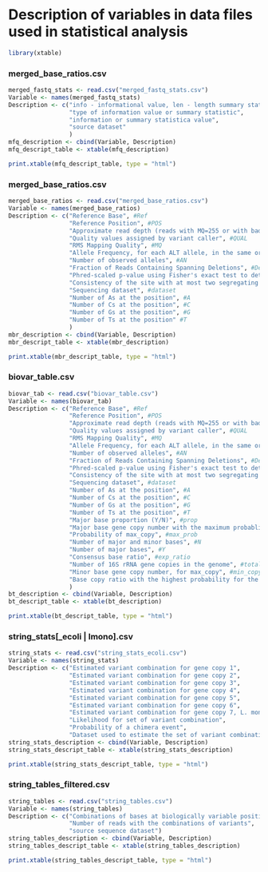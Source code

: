 Description of variables in data files used in statistical analysis
========================================================
```r
library(xtable)
```

### merged_base_ratios.csv
```r
merged_fastq_stats <- read.csv("merged_fastq_stats.csv")
Variable <- names(merged_fastq_stats)
Description <- c("info - informational value, len - length summary statistic",
                 "type of information value or summary statistic",
                 "information or summary statistica value",
                 "source dataset"
                 )
mfq_description <- cbind(Variable, Description)
mfq_descript_table <- xtable(mfq_description)
```

```r
print.xtable(mfq_descript_table, type = "html")
```

### merged_base_ratios.csv
```r
merged_base_ratios <- read.csv("merged_base_ratios.csv")
Variable <- names(merged_base_ratios)
Description <- c("Reference Base", #Ref
                 "Reference Position", #POS
                 "Approximate read depth (reads with MQ=255 or with bad mates are filtered)", #DP
                 "Quality values assigned by variant caller", #QUAL
                 "RMS Mapping Quality", #MQ
                 "Allele Frequency, for each ALT allele, in the same order as listed", #AF
                 "Number of observed alleles", #AN
                 "Fraction of Reads Containing Spanning Deletions", #Dels
                 "Phred-scaled p-value using Fisher's exact test to detect strand bias", #FS
                 "Consistency of the site with at most two segregating haplotypes", #HaplotypeScore
                 "Sequencing dataset", #dataset
                 "Number of As at the position", #A
                 "Number of Cs at the position", #C
                 "Number of Gs at the position", #G
                 "Number of Ts at the position" #T
                 )
mbr_description <- cbind(Variable, Description)
mbr_descript_table <- xtable(mbr_description)
```

```r
print.xtable(mbr_descript_table, type = "html")
```


### biovar_table.csv
```r
biovar_tab <- read.csv("biovar_table.csv")
Variable <- names(biovar_tab)
Description <- c("Reference Base", #Ref
                 "Reference Position", #POS
                 "Approximate read depth (reads with MQ=255 or with bad mates are filtered)", #DP
                 "Quality values assigned by variant caller", #QUAL
                 "RMS Mapping Quality", #MQ
                 "Allele Frequency, for each ALT allele, in the same order as listed", #AF
                 "Number of observed alleles", #AN
                 "Fraction of Reads Containing Spanning Deletions", #Dels
                 "Phred-scaled p-value using Fisher's exact test to detect strand bias", #FS
                 "Consistency of the site with at most two segregating haplotypes", #HaplotypeScore
                 "Sequencing dataset", #dataset
                 "Number of As at the position", #A
                 "Number of Cs at the position", #C
                 "Number of Gs at the position", #G
                 "Number of Ts at the position", #T
                 "Major base proportion (Y/N)", #prop
                 "Major base gene copy number with the maximum probablility", #max_copy
                 "Probability of max_copy", #max_prob
                 "Number of major and minor bases", #N
                 "Number of major bases", #Y
                 "Consensus base ratio", #exp_ratio
                 "Number of 16S rRNA gene copies in the genome", #total_copy
                 "Minor base gene copy number, for max_copy", #min_copy
                 "Base copy ratio with the highest probability for the dataset" #base_ratio
                 )
bt_description <- cbind(Variable, Description)
bt_descript_table <- xtable(bt_description)
```

```r
print.xtable(bt_descript_table, type = "html")
```

### string_stats[_ecoli | lmono].csv
```r
string_stats <- read.csv("string_stats_ecoli.csv")
Variable <- names(string_stats)
Description <- c("Estimated variant combination for gene copy 1",
                 "Estimated variant combination for gene copy 2",
                 "Estimated variant combination for gene copy 3",
                 "Estimated variant combination for gene copy 4",
                 "Estimated variant combination for gene copy 5",
                 "Estimated variant combination for gene copy 6",
                 "Estimated variant combination for gene copy 7, L. monocytogenes only has 6 gene copies",
                 "Likelihood for set of variant combination",
                 "Probability of a chimera event",
                 "Dataset used to estimate the set of variant combinations")
string_stats_description <- cbind(Variable, Description)
string_stats_descript_table <- xtable(string_stats_description)

```

```r
print.xtable(string_stats_descript_table, type = "html")
```


### string_tables_filtered.csv
```r
string_tables <- read.csv("string_tables.csv")
Variable <- names(string_tables)
Description <- c("Combinations of bases at biologically variable positions",
                 "Number of reads with the combinations of variants",
                 "source sequence dataset")
string_tables_description <- cbind(Variable, Description)
string_tables_descript_table <- xtable(string_tables_description)

```

```r
print.xtable(string_tables_descript_table, type = "html")
```

